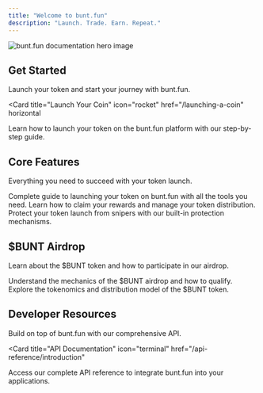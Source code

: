 ```yaml
---
title: "Welcome to bunt.fun"
description: "Launch. Trade. Earn. Repeat."
---
```


![bunt.fun documentation hero image](https://static.slank.fun/images/docs-intro.jpg)

## Get Started

Launch your token and start your journey with bunt.fun.

<Card
  title="Launch Your Coin"
  icon="rocket"
  href="/launching-a-coin"
  horizontal
>
  Learn how to launch your token on the bunt.fun platform with our step-by-step guide.
</Card>

## Core Features

Everything you need to succeed with your token launch.

<Columns cols={2}>
  <Card
    title="Launching a Coin"
    icon="coins"
    href="/launching-a-coin"
  >
    Complete guide to launching your token on bunt.fun with all the tools you need.
  </Card>
  <Card
    title="Claiming Rewards"
    icon="gift"
    href="/claiming-rewards"
  >
    Learn how to claim your rewards and manage your token distribution.
  </Card>
  <Card
    title="Anti-Sniper Protection"
    icon="shield"
    href="/anti-sniper-protection"
  >
    Protect your token launch from snipers with our built-in protection mechanisms.
  </Card>
</Columns>

## $BUNT Airdrop

Learn about the $BUNT token and how to participate in our airdrop.

<Columns cols={2}>
  <Card
    title="How Airdrop Works"
    icon="parachute-box"
    href="/bunt-airdrop/how-airdrop-works"
  >
    Understand the mechanics of the $BUNT airdrop and how to qualify.
  </Card>
  <Card
    title="Tokenomics"
    icon="chart-line"
    href="/bunt-airdrop/tokenomics"
  >
    Explore the tokenomics and distribution model of the $BUNT token.
  </Card>
</Columns>

## Developer Resources

Build on top of bunt.fun with our comprehensive API.

<Card
  title="API Documentation"
  icon="terminal"
  href="/api-reference/introduction"
>
  Access our complete API reference to integrate bunt.fun into your applications.
</Card>

